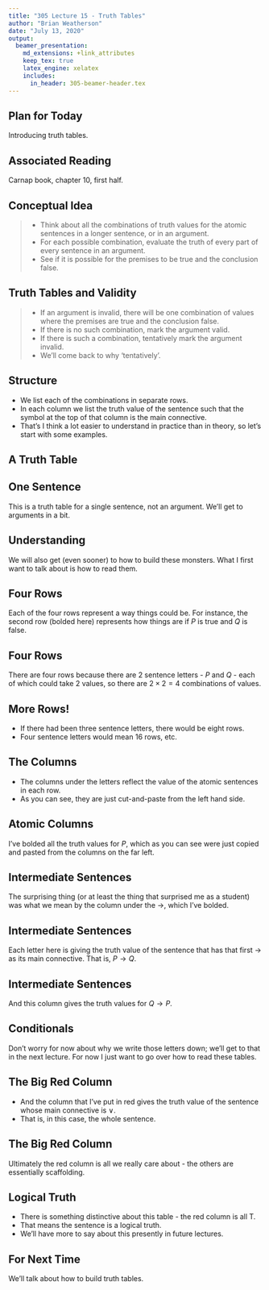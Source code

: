 ```yaml
---
title: "305 Lecture 15 - Truth Tables"
author: "Brian Weatherson"
date: "July 13, 2020"
output: 
  beamer_presentation:
    md_extensions: +link_attributes
    keep_tex: true
    latex_engine: xelatex
    includes:
      in_header: 305-beamer-header.tex
---
```


## Plan for Today

Introducing truth tables.

## Associated Reading

Carnap book, chapter 10, first half.

## Conceptual Idea

> - Think about all the combinations of truth values for the atomic sentences in a longer sentence, or in an argument.
> - For each possible combination, evaluate the truth of every part of every sentence in an argument.
> - See if it is possible for the premises to be true and the conclusion false.

## Truth Tables and Validity

> - If an argument is invalid, there will be one combination of values where the premises are true and the conclusion false.
> - If there is no such combination, mark the argument valid.
> - If there is such a combination, tentatively mark the argument invalid.
> - We'll come back to why 'tentatively'.

## Structure

- We list each of the combinations in separate rows.
- In each column we list the truth value of the sentence such that the symbol at the top of that column is the main connective.
- That's I think a lot easier to understand in practice than in theory, so let's start with some examples.

## A Truth Table

\begin{center}
\begin{tabular}{@{ }c@{ }@{ }c | c@{ }@{}c@{}@{ }c@{ }@{ }c@{ }@{ }c@{ }@{}c@{}@{ }c@{ }@{}c@{}@{ }c@{ }@{ }c@{ }@{ }c@{ }@{}c@{}@{ }c}
P & Q &  & ( & P & $\rightarrow$ & Q & ) & $\lor$ & ( & Q & $\rightarrow$ & P & ) & \\
\hline 
$\True$ & $\True$ &  &  & $\True$ & $\True$ & $\True$ &  & \textcolor{red}{$\True$} &  & $\True$ & $\True$ & $\True$ &  & \\
$\True$ & $\False$ &  &  & $\True$ & $\False$ & $\False$ &  & \textcolor{red}{$\True$} &  & $\False$ & $\True$ & $\True$ &  & \\
$\False$ & $\True$ &  &  & $\False$ & $\True$ & $\True$ &  & \textcolor{red}{$\True$} &  & $\True$ & $\False$ & $\False$ &  & \\
$\False$ & $\False$ &  &  & $\False$ & $\True$ & $\False$ &  & \textcolor{red}{$\True$} &  & $\False$ & $\True$ & $\False$ &  & \\
\end{tabular}
\bigskip
\end{center}

## One Sentence

\begin{center}
\begin{tabular}{@{ }c@{ }@{ }c | c@{ }@{}c@{}@{ }c@{ }@{ }c@{ }@{ }c@{ }@{}c@{}@{ }c@{ }@{}c@{}@{ }c@{ }@{ }c@{ }@{ }c@{ }@{}c@{}@{ }c}
P & Q &  & ( & P & $\rightarrow$ & Q & ) & $\lor$ & ( & Q & $\rightarrow$ & P & ) & \\
\hline 
$\True$ & $\True$ &  &  & $\True$ & $\True$ & $\True$ &  & \textcolor{red}{$\True$} &  & $\True$ & $\True$ & $\True$ &  & \\
$\True$ & $\False$ &  &  & $\True$ & $\False$ & $\False$ &  & \textcolor{red}{$\True$} &  & $\False$ & $\True$ & $\True$ &  & \\
$\False$ & $\True$ &  &  & $\False$ & $\True$ & $\True$ &  & \textcolor{red}{$\True$} &  & $\True$ & $\False$ & $\False$ &  & \\
$\False$ & $\False$ &  &  & $\False$ & $\True$ & $\False$ &  & \textcolor{red}{$\True$} &  & $\False$ & $\True$ & $\False$ &  & \\
\end{tabular}
\bigskip
\end{center}

This is a truth table for a single sentence, not an argument. We'll get to arguments in a bit.

## Understanding

\begin{center}
\begin{tabular}{@{ }c@{ }@{ }c | c@{ }@{}c@{}@{ }c@{ }@{ }c@{ }@{ }c@{ }@{}c@{}@{ }c@{ }@{}c@{}@{ }c@{ }@{ }c@{ }@{ }c@{ }@{}c@{}@{ }c}
P & Q &  & ( & P & $\rightarrow$ & Q & ) & $\lor$ & ( & Q & $\rightarrow$ & P & ) & \\
\hline 
$\True$ & $\True$ &  &  & $\True$ & $\True$ & $\True$ &  & \textcolor{red}{$\True$} &  & $\True$ & $\True$ & $\True$ &  & \\
$\True$ & $\False$ &  &  & $\True$ & $\False$ & $\False$ &  & \textcolor{red}{$\True$} &  & $\False$ & $\True$ & $\True$ &  & \\
$\False$ & $\True$ &  &  & $\False$ & $\True$ & $\True$ &  & \textcolor{red}{$\True$} &  & $\True$ & $\False$ & $\False$ &  & \\
$\False$ & $\False$ &  &  & $\False$ & $\True$ & $\False$ &  & \textcolor{red}{$\True$} &  & $\False$ & $\True$ & $\False$ &  & \\
\end{tabular}
\bigskip
\end{center}

We will also get (even sooner) to how to build these monsters. What I first want to talk about is how to read them.

## Four Rows

\begin{center}
\begin{tabular}{@{ }c@{ }@{ }c | c@{ }@{}c@{}@{ }c@{ }@{ }c@{ }@{ }c@{ }@{}c@{}@{ }c@{ }@{}c@{}@{ }c@{ }@{ }c@{ }@{ }c@{ }@{}c@{}@{ }c}
P & Q &  & ( & P & $\rightarrow$ & Q & ) & $\lor$ & ( & Q & $\rightarrow$ & P & ) & \\
\hline 
$\True$ & $\True$ &  &  & $\True$ & $\True$ & $\True$ &  & \textcolor{red}{$\True$} &  & $\True$ & $\True$ & $\True$ &  & \\
\textbf{$\True$} & \textbf{$\False$} &  &  & \textbf{$\True$} & \textbf{$\False$} & \textbf{$\False$} &  & \textcolor{red}{\textbf{$\True$}} &  & \textbf{$\False$} & \textbf{$\True$} & \textbf{$\True$} &  & \\
$\False$ & $\True$ &  &  & $\False$ & $\True$ & $\True$ &  & \textcolor{red}{$\True$} &  & $\True$ & $\False$ & $\False$ &  & \\
$\False$ & $\False$ &  &  & $\False$ & $\True$ & $\False$ &  & \textcolor{red}{$\True$} &  & $\False$ & $\True$ & $\False$ &  & \\
\end{tabular}
\bigskip
\end{center}

Each of the four rows represent a way things could be. For instance, the second row (bolded here) represents how things are if $P$ is true and $Q$ is false.

## Four Rows

\begin{center}
\begin{tabular}{@{ }c@{ }@{ }c | c@{ }@{}c@{}@{ }c@{ }@{ }c@{ }@{ }c@{ }@{}c@{}@{ }c@{ }@{}c@{}@{ }c@{ }@{ }c@{ }@{ }c@{ }@{}c@{}@{ }c}
P & Q &  & ( & P & $\rightarrow$ & Q & ) & $\lor$ & ( & Q & $\rightarrow$ & P & ) & \\
\hline 
$\True$ & $\True$ &  &  & $\True$ & $\True$ & $\True$ &  & \textcolor{red}{$\True$} &  & $\True$ & $\True$ & $\True$ &  & \\
$\True$ & $\False$ &  &  & $\True$ & $\False$ & $\False$ &  & \textcolor{red}{$\True$} &  & $\False$ & $\True$ & $\True$ &  & \\
$\False$ & $\True$ &  &  & $\False$ & $\True$ & $\True$ &  & \textcolor{red}{$\True$} &  & $\True$ & $\False$ & $\False$ &  & \\
$\False$ & $\False$ &  &  & $\False$ & $\True$ & $\False$ &  & \textcolor{red}{$\True$} &  & $\False$ & $\True$ & $\False$ &  & \\
\end{tabular}
\bigskip
\end{center}

There are four rows because there are 2 sentence letters - $P$ and $Q$ - each of which could take 2 values, so there are $2 \times 2 = 4$ combinations of values.

## More Rows!

\begin{center}
\begin{tabular}{@{ }c@{ }@{ }c | c@{ }@{}c@{}@{ }c@{ }@{ }c@{ }@{ }c@{ }@{}c@{}@{ }c@{ }@{}c@{}@{ }c@{ }@{ }c@{ }@{ }c@{ }@{}c@{}@{ }c}
P & Q &  & ( & P & $\rightarrow$ & Q & ) & $\lor$ & ( & Q & $\rightarrow$ & P & ) & \\
\hline 
$\True$ & $\True$ &  &  & $\True$ & $\True$ & $\True$ &  & \textcolor{red}{$\True$} &  & $\True$ & $\True$ & $\True$ &  & \\
$\True$ & $\False$ &  &  & $\True$ & $\False$ & $\False$ &  & \textcolor{red}{$\True$} &  & $\False$ & $\True$ & $\True$ &  & \\
$\False$ & $\True$ &  &  & $\False$ & $\True$ & $\True$ &  & \textcolor{red}{$\True$} &  & $\True$ & $\False$ & $\False$ &  & \\
$\False$ & $\False$ &  &  & $\False$ & $\True$ & $\False$ &  & \textcolor{red}{$\True$} &  & $\False$ & $\True$ & $\False$ &  & \\
\end{tabular}
\bigskip
\end{center}

- If there had been three sentence letters, there would be eight rows.
- Four sentence letters would mean 16 rows, etc.

## The Columns

\begin{center}
\begin{tabular}{@{ }c@{ }@{ }c | c@{ }@{}c@{}@{ }c@{ }@{ }c@{ }@{ }c@{ }@{}c@{}@{ }c@{ }@{}c@{}@{ }c@{ }@{ }c@{ }@{ }c@{ }@{}c@{}@{ }c}
P & Q &  & ( & P & $\rightarrow$ & Q & ) & $\lor$ & ( & Q & $\rightarrow$ & P & ) & \\
\hline 
$\True$ & $\True$ &  &  & $\True$ & $\True$ & $\True$ &  & \textcolor{red}{$\True$} &  & $\True$ & $\True$ & $\True$ &  & \\
$\True$ & $\False$ &  &  & $\True$ & $\False$ & $\False$ &  & \textcolor{red}{$\True$} &  & $\False$ & $\True$ & $\True$ &  & \\
$\False$ & $\True$ &  &  & $\False$ & $\True$ & $\True$ &  & \textcolor{red}{$\True$} &  & $\True$ & $\False$ & $\False$ &  & \\
$\False$ & $\False$ &  &  & $\False$ & $\True$ & $\False$ &  & \textcolor{red}{$\True$} &  & $\False$ & $\True$ & $\False$ &  & \\
\end{tabular}
\bigskip
\end{center}

- The columns under the letters reflect the value of the atomic sentences in each row.
- As you can see, they are just cut-and-paste from the left hand side.

## Atomic Columns

\begin{center}
\begin{tabular}{@{ }c@{ }@{ }c | c@{ }@{}c@{}@{ }c@{ }@{ }c@{ }@{ }c@{ }@{}c@{}@{ }c@{ }@{}c@{}@{ }c@{ }@{ }c@{ }@{ }c@{ }@{}c@{}@{ }c}
P & Q &  & ( & P & $\rightarrow$ & Q & ) & $\lor$ & ( & Q & $\rightarrow$ & P & ) & \\
\hline 
$\True$ & $\True$ &  &  & \textbf{$\True$} & $\True$ & $\True$ &  & \textcolor{red}{$\True$} &  & $\True$ & $\True$ & \textbf{$\True$} &  & \\
$\True$ & $\False$ &  &  & \textbf{$\True$} & $\False$ & $\False$ &  & \textcolor{red}{$\True$} &  & $\False$ & $\True$ & \textbf{$\True$} &  & \\
$\False$ & $\True$ &  &  & \textbf{$\False$} & $\True$ & $\True$ &  & \textcolor{red}{$\True$} &  & $\True$ & $\False$ & \textbf{$\False$} &  & \\
$\False$ & $\False$ &  &  & \textbf{$\False$} & $\True$ & $\False$ &  & \textcolor{red}{$\True$} &  & $\False$ & $\True$ & \textbf{$\False$} &  & \\
\end{tabular}
\bigskip
\end{center}

I've bolded all the truth values for $P$, which as you can see were just copied and pasted from the columns on the far left.

## Intermediate Sentences

\begin{center}
\begin{tabular}{@{ }c@{ }@{ }c | c@{ }@{}c@{}@{ }c@{ }@{ }c@{ }@{ }c@{ }@{}c@{}@{ }c@{ }@{}c@{}@{ }c@{ }@{ }c@{ }@{ }c@{ }@{}c@{}@{ }c}
P & Q &  & ( & P & $\rightarrow$ & Q & ) & $\lor$ & ( & Q & $\rightarrow$ & P & ) & \\
\hline 
$\True$ & $\True$ &  &  & $\True$ & \textbf{$\True$} & $\True$ &  & \textcolor{red}{$\True$} &  & $\True$ & $\True$ & $\True$ &  & \\
$\True$ & $\False$ &  &  & $\True$ & \textbf{$\False$} & $\False$ &  & \textcolor{red}{$\True$} &  & $\False$ & $\True$ & $\True$ &  & \\
$\False$ & $\True$ &  &  & $\False$ & \textbf{$\True$} & $\True$ &  & \textcolor{red}{$\True$} &  & $\True$ & $\False$ & $\False$ &  & \\
$\False$ & $\False$ &  &  & $\False$ & \textbf{$\True$} & $\False$ &  & \textcolor{red}{$\True$} &  & $\False$ & $\True$ & $\False$ &  & \\
\end{tabular}
\bigskip
\end{center}

The surprising thing (or at least the thing that surprised me as a student) was what we mean by the column under the $\rightarrow$, which I've bolded.

## Intermediate Sentences

\begin{center}
\begin{tabular}{@{ }c@{ }@{ }c | c@{ }@{}c@{}@{ }c@{ }@{ }c@{ }@{ }c@{ }@{}c@{}@{ }c@{ }@{}c@{}@{ }c@{ }@{ }c@{ }@{ }c@{ }@{}c@{}@{ }c}
P & Q &  & ( & P & $\rightarrow$ & Q & ) & $\lor$ & ( & Q & $\rightarrow$ & P & ) & \\
\hline 
$\True$ & $\True$ &  &  & $\True$ & \textbf{$\True$} & $\True$ &  & \textcolor{red}{$\True$} &  & $\True$ & $\True$ & $\True$ &  & \\
$\True$ & $\False$ &  &  & $\True$ & \textbf{$\False$} & $\False$ &  & \textcolor{red}{$\True$} &  & $\False$ & $\True$ & $\True$ &  & \\
$\False$ & $\True$ &  &  & $\False$ & \textbf{$\True$} & $\True$ &  & \textcolor{red}{$\True$} &  & $\True$ & $\False$ & $\False$ &  & \\
$\False$ & $\False$ &  &  & $\False$ & \textbf{$\True$} & $\False$ &  & \textcolor{red}{$\True$} &  & $\False$ & $\True$ & $\False$ &  & \\
\end{tabular}
\bigskip
\end{center}

Each letter here is giving the truth value of the sentence that has that first $\rightarrow$ as its main connective. That is, $P \rightarrow Q$.

## Intermediate Sentences

\begin{center}
\begin{tabular}{@{ }c@{ }@{ }c | c@{ }@{}c@{}@{ }c@{ }@{ }c@{ }@{ }c@{ }@{}c@{}@{ }c@{ }@{}c@{}@{ }c@{ }@{ }c@{ }@{ }c@{ }@{}c@{}@{ }c}
P & Q &  & ( & P & $\rightarrow$ & Q & ) & $\lor$ & ( & Q & $\rightarrow$ & P & ) & \\
\hline 
$\True$ & $\True$ &  &  & $\True$ & $\True$ & $\True$ &  & \textcolor{red}{$\True$} &  & $\True$ & \textbf{$\True$} & $\True$ &  & \\
$\True$ & $\False$ &  &  & $\True$ & $\False$ & $\False$ &  & \textcolor{red}{$\True$} &  & $\False$ & \textbf{$\True$} & $\True$ &  & \\
$\False$ & $\True$ &  &  & $\False$ & $\True$ & $\True$ &  & \textcolor{red}{$\True$} &  & $\True$ & \textbf{$\False$} & $\False$ &  & \\
$\False$ & $\False$ &  &  & $\False$ & $\True$ & $\False$ &  & \textcolor{red}{$\True$} &  & $\False$ & \textbf{$\True$} & $\False$ &  & \\
\end{tabular}
\bigskip
\end{center}

And this column gives the truth values for $Q \rightarrow P$.

## Conditionals

\begin{center}
\begin{tabular}{@{ }c@{ }@{ }c | c@{ }@{}c@{}@{ }c@{ }@{ }c@{ }@{ }c@{ }@{}c@{}@{ }c@{ }@{}c@{}@{ }c@{ }@{ }c@{ }@{ }c@{ }@{}c@{}@{ }c}
P & Q &  & ( & P & $\rightarrow$ & Q & ) & $\lor$ & ( & Q & $\rightarrow$ & P & ) & \\
\hline 
$\True$ & $\True$ &  &  & $\True$ & $\True$ & $\True$ &  & \textcolor{red}{$\True$} &  & $\True$ & $\True$ & $\True$ &  & \\
$\True$ & $\False$ &  &  & $\True$ & $\False$ & $\False$ &  & \textcolor{red}{$\True$} &  & $\False$ & $\True$ & $\True$ &  & \\
$\False$ & $\True$ &  &  & $\False$ & $\True$ & $\True$ &  & \textcolor{red}{$\True$} &  & $\True$ & $\False$ & $\False$ &  & \\
$\False$ & $\False$ &  &  & $\False$ & $\True$ & $\False$ &  & \textcolor{red}{$\True$} &  & $\False$ & $\True$ & $\False$ &  & \\
\end{tabular}
\bigskip
\end{center}

Don't worry for now about why we write those letters down; we'll get to that in the next lecture. For now I just want to go over how to read these tables.

## The Big Red Column

\begin{center}
\begin{tabular}{@{ }c@{ }@{ }c | c@{ }@{}c@{}@{ }c@{ }@{ }c@{ }@{ }c@{ }@{}c@{}@{ }c@{ }@{}c@{}@{ }c@{ }@{ }c@{ }@{ }c@{ }@{}c@{}@{ }c}
P & Q &  & ( & P & $\rightarrow$ & Q & ) & $\lor$ & ( & Q & $\rightarrow$ & P & ) & \\
\hline 
$\True$ & $\True$ &  &  & $\True$ & $\True$ & $\True$ &  & \textcolor{red}{$\True$} &  & $\True$ & $\True$ & $\True$ &  & \\
$\True$ & $\False$ &  &  & $\True$ & $\False$ & $\False$ &  & \textcolor{red}{$\True$} &  & $\False$ & $\True$ & $\True$ &  & \\
$\False$ & $\True$ &  &  & $\False$ & $\True$ & $\True$ &  & \textcolor{red}{$\True$} &  & $\True$ & $\False$ & $\False$ &  & \\
$\False$ & $\False$ &  &  & $\False$ & $\True$ & $\False$ &  & \textcolor{red}{$\True$} &  & $\False$ & $\True$ & $\False$ &  & \\
\end{tabular}
\bigskip
\end{center}

- And the column that I've put in red gives the truth value of the sentence whose main connective is $\vee$.
- That is, in this case, the whole sentence.


## The Big Red Column

\begin{center}
\begin{tabular}{@{ }c@{ }@{ }c | c@{ }@{}c@{}@{ }c@{ }@{ }c@{ }@{ }c@{ }@{}c@{}@{ }c@{ }@{}c@{}@{ }c@{ }@{ }c@{ }@{ }c@{ }@{}c@{}@{ }c}
P & Q &  & ( & P & $\rightarrow$ & Q & ) & $\lor$ & ( & Q & $\rightarrow$ & P & ) & \\
\hline 
$\True$ & $\True$ &  &  & $\True$ & $\True$ & $\True$ &  & \textcolor{red}{$\True$} &  & $\True$ & $\True$ & $\True$ &  & \\
$\True$ & $\False$ &  &  & $\True$ & $\False$ & $\False$ &  & \textcolor{red}{$\True$} &  & $\False$ & $\True$ & $\True$ &  & \\
$\False$ & $\True$ &  &  & $\False$ & $\True$ & $\True$ &  & \textcolor{red}{$\True$} &  & $\True$ & $\False$ & $\False$ &  & \\
$\False$ & $\False$ &  &  & $\False$ & $\True$ & $\False$ &  & \textcolor{red}{$\True$} &  & $\False$ & $\True$ & $\False$ &  & \\
\end{tabular}
\bigskip
\end{center}

Ultimately the red column is all we really care about - the others are essentially scaffolding.

## Logical Truth

\begin{center}
\begin{tabular}{@{ }c@{ }@{ }c | c@{ }@{}c@{}@{ }c@{ }@{ }c@{ }@{ }c@{ }@{}c@{}@{ }c@{ }@{}c@{}@{ }c@{ }@{ }c@{ }@{ }c@{ }@{}c@{}@{ }c}
P & Q &  & ( & P & $\rightarrow$ & Q & ) & $\lor$ & ( & Q & $\rightarrow$ & P & ) & \\
\hline 
$\True$ & $\True$ &  &  & $\True$ & $\True$ & $\True$ &  & \textcolor{red}{$\True$} &  & $\True$ & $\True$ & $\True$ &  & \\
$\True$ & $\False$ &  &  & $\True$ & $\False$ & $\False$ &  & \textcolor{red}{$\True$} &  & $\False$ & $\True$ & $\True$ &  & \\
$\False$ & $\True$ &  &  & $\False$ & $\True$ & $\True$ &  & \textcolor{red}{$\True$} &  & $\True$ & $\False$ & $\False$ &  & \\
$\False$ & $\False$ &  &  & $\False$ & $\True$ & $\False$ &  & \textcolor{red}{$\True$} &  & $\False$ & $\True$ & $\False$ &  & \\
\end{tabular}
\bigskip
\end{center}

- There is something distinctive about this table - the red column is all T.
- That means the sentence is a logical truth.
- We'll have more to say about this presently in future lectures.


## For Next Time

We'll talk about how to build truth tables.

